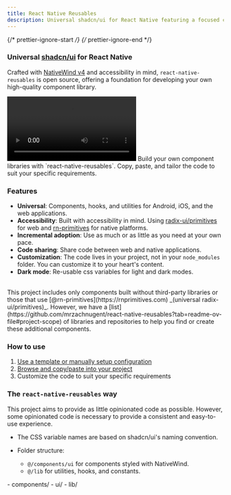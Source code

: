 ```yaml
---
title: React Native Reusables
description: Universal shadcn/ui for React Native featuring a focused collection of components - Crafted with NativeWind v4 and accessibility in mind.
---
```


{/* prettier-ignore-start */}
{/* prettier-ignore-end */}


### Universal [shadcn/ui](https://ui.shadcn.com) for React Native

Crafted with [NativeWind v4](https://www.nativewind.dev/) and accessibility in mind, `react-native-reusables` is open source, offering a foundation for developing your own high-quality component library.

<video controls>
  <source src="https://github.com/mrzachnugent/react-native-reusables/assets/63797719/ae7e074f-05a4-4568-b71a-f1e0be13650d" type="video/mp4" />
  Your browser does not support the video tag.
</video>

<Card title="Purpose">
  Build your own component libraries with `react-native-reusables`. Copy, paste, and tailor the code to suit your specific requirements. 
</Card>

### Features
- **Universal**: Components, hooks, and utilities for Android, iOS, and the web applications.
- **Accessibility**: Built with accessibility in mind. Using [radix-ui/primitives](https://www.radix-ui.com/primitives) for web and [rn-primitives](https://rn-primitives.vercel.app/) for native platforms.
- **Incremental adoption**: Use as much or as little as you need at your own pace.
- **Code sharing**: Share code between web and native applications.
- **Customization**: The code lives in your project, not in your `node_modules` folder. You can customize it to your heart's content.
- **Dark mode**: Re-usable css variables for light and dark modes.

<br />

<Card title="Project Scope">
This project includes only components built without third-party libraries or those that use [@rn-primitives](https://rnprimitives.com) _(universal radix-ui/primitives)_. However, we have a [list](https://github.com/mrzachnugent/react-native-reusables?tab=readme-ov-file#project-scope) of libraries and repositories to help you find or create these additional components.
</Card>

### How to use

1. [Use a template or manually setup configuration](/getting-started/initial-setup)
2. [Browse and copy/paste into your project](/components/accordion)
3. Customize the code to suit your specific requirements


### The `react-native-reusables` way

This project aims to provide as little opinionated code as possible. However, some opinionated code is necessary to provide a consistent and easy-to-use experience.

- The CSS variable names are based on shadcn/ui's naming convention.
- Folder structure:

  - `@/components/ui` for components styled with NativeWind.
  - `@/lib` for utilities, hooks, and constants.

<FileTree>
    - components/
      - ui/
    - lib/
</FileTree>
